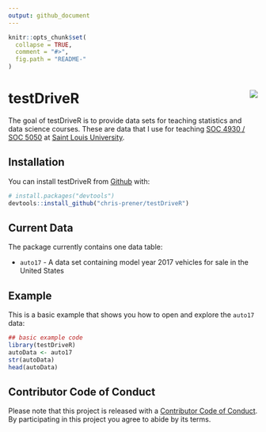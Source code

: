 ```yaml
---
output: github_document
---
```


<!-- README.md is generated from README.Rmd. Please edit that file -->

```r
knitr::opts_chunk$set(
  collapse = TRUE,
  comment = "#>",
  fig.path = "README-"
)
```

# testDriveR <img src="man/figures/logo.png" align="right" />

The goal of testDriveR is to provide data sets for teaching statistics and data science courses. These are data that I use for teaching [SOC 4930 / SOC 5050](https://slu-soc5050.github.io) at [Saint Louis University](https://slu.edu).

## Installation

You can install testDriveR from [Github](https://github.com/chris-prener/testDriveR) with:

```r
# install.packages("devtools")
devtools::install_github("chris-prener/testDriveR")
```

## Current Data
The package currently contains one data table:

* `auto17` - A data set containing model year 2017 vehicles for sale in the United States

## Example

This is a basic example that shows you how to open and explore the `auto17` data:

```r
## basic example code
library(testDriveR)
autoData <- auto17
str(autoData)
head(autoData)
```

## Contributor Code of Conduct
Please note that this project is released with a [Contributor Code of Conduct](CONDUCT.md). By participating in this project you agree to abide by its terms.
